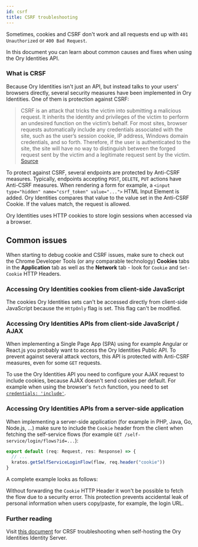 ```yaml
---
id: csrf
title: CSRF troubleshooting
---
```



Sometimes, cookies and CSRF don't work and all requests end up with `401 Unauthorized` or `400 Bad Request`.

In this document you can learn about common causes and fixes when using the Ory Identities API.

### What is CRSF

Because Ory Identities isn't just an API, but instead talks to your users' browsers directly, several security measures have been
implemented in Ory Identities. One of them is protection against CSRF:

> CSRF is an attack that tricks the victim into submitting a malicious request. It inherits the identity and privileges of the
> victim to perform an undesired function on the victim’s behalf. For most sites, browser requests automatically include any
> credentials associated with the site, such as the user’s session cookie, IP address, Windows domain credentials, and so forth.
> Therefore, if the user is authenticated to the site, the site will have no way to distinguish between the forged request sent by
> the victim and a legitimate request sent by the victim. [Source](https://owasp.org/www-community/attacks/csrf)

To protect against CSRF, several endpoints are protected by Anti-CSRF measures. Typically, endpoints accepting `POST`, `DELETE`,
`PUT` actions have Anti-CSRF measures. When rendering a form for example, a `<input type="hidden" name="csrf_token" value="...">`
HTML Input Element is added. Ory Identities compares that value to the value set in the Anti-CSRF Cookie. If the values match, the
request is allowed.

Ory Identities uses HTTP cookies to store login sessions when accessed via a browser.

## Common issues

When starting to debug cookie and CSRF issues, make sure to check out the Chrome Developer Tools (or any comparable technology)
**Cookies** tabs in the **Application** tab as well as the **Network** tab - look for `Cookie` and `Set-Cookie` HTTP Headers.

### Accessing Ory Identities cookies from client-side JavaScript

The cookies Ory Identities sets can't be accessed directly from client-side JavaScript because the `HttpOnly` flag is set. This
flag can't be modified.

### Accessing Ory Identities APIs from client-side JavaScript / AJAX

When implementing a Single Page App (SPA) using for example Angular or React.js you probably want to access the Ory Identities
Public API. To prevent against several attack vectors, this API is protected with Anti-CSRF measures, even for some `GET`
requests.

To use the Ory Identities API you need to configure your AJAX request to include cookies, because AJAX doesn't send cookies per
default. For example when using the browser's `fetch` function, you need to set
[`credentials: 'include'`](https://developer.mozilla.org/en-US/docs/Web/API/WindowOrWorkerGlobalScope/fetch#Parameters).

### Accessing Ory Identities APIs from a server-side application

When implementing a server-side application (for example in PHP, Java, Go, Node.js, ...) make sure to include the `Cookie` header
from the client when fetching the self-service flows (for example `GET /self-service/login/flows?id=...`):

```ts
export default (req: Request, res: Response) => {
  // ...
  kratos.getSelfServiceLoginFlow(flow, req.header("cookie"))
}
```

A complete example looks as follows:

<CodeFromRemote
  lang="js"
  link="https://github.com/ory/kratos-selfservice-ui-node/blob/782f20cb023c140b230dfa0f5358c76999e9b938/src/routes/login.ts#L25"
  src="https://raw.githubusercontent.com/ory/kratos-selfservice-ui-node/master/src/routes/login.ts"
/>

Without forwarding the `Cookie` HTTP Header it won't be possible to fetch the flow due to a security error. This protection
prevents accidental leak of personal information when users copy/paste, for example, the login URL.

### Further reading

Visit [this document](../kratos/debug/csrf.mdx) for CRSF troubleshooting when self-hosting the Ory Identities Identity Server.
